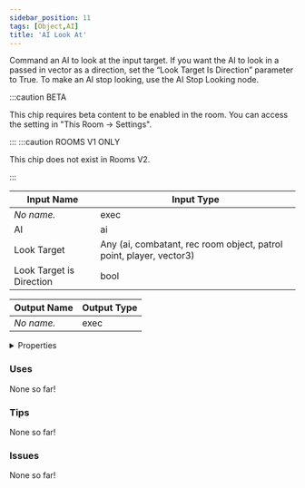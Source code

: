 ```yaml
---
sidebar_position: 11
tags: [Object,AI]
title: 'AI Look At'
---
```


Command an AI to look at the input target. If you want the AI to look in a passed in vector as a direction, set the “Look Target Is Direction” parameter to True. To make an AI stop looking, use the AI Stop Looking node.

:::caution BETA

This chip requires beta content to be enabled in the room. You can access the setting in "This Room -> Settings".

:::
:::caution ROOMS V1 ONLY
    
This chip does not exist in Rooms V2.

:::


<DocusaurusSvg />

| Input Name | Input Type |
|-----------|-----------|
| *No name.* | exec |
| AI | ai |
| Look Target | Any (ai, combatant, rec room object, patrol point, player, vector3) |
| Look Target is Direction | bool |

| Output Name | Output Type |
|-----------|-----------|
| *No name.* | exec |


<details>
  <summary>Properties</summary>
  <div>
    <div>
    <table>
      <thead>
        <tr>
          <th>Is beta required?</th>
          <th>Yes</th>
        </tr>
        <tr>
          <th>Is this chip a trolling risk?</th>
          <th>No</th>
        </tr>
        <tr>
          <th>Is this chip a role assignment risk?</th>
          <th>No</th>
        </tr>
        <tr>
          <th>Chip UUID</th>
          <th>b5badf49-acfe-4a42-80e2-5262878e2d89</th>
        </tr>
        <tr>
          <th>Room availability</th>
          <th>Rooms V1 only</th>
        </tr>
      </thead>
    </table>
    </div>
  </div>
</details>

### Uses

None so far!

### Tips

None so far!

### Issues

None so far!